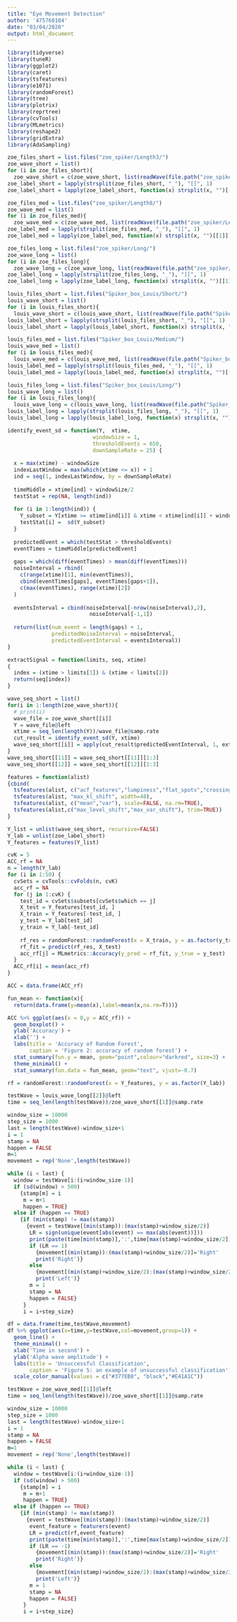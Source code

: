 ```yaml
---
title: "Eye Movement Detection"
author: '475760104'
date: "03/04/2020"
output: html_document
---
```


``` r
library(tidyverse)
library(tuneR)
library(ggplot2)
library(caret)
library(tsfeatures)
library(e1071)
library(randomForest)
library(tree)
library(plotrix)
library(reprtree)
library(cvTools)
library(MLmetrics)
library(reshape2)
library(gridExtra)
library(AdaSampling)
```

``` r
zoe_files_short = list.files("zoe_spiker/Length3/")
zoe_wave_short = list()
for (i in zoe_files_short){
  zoe_wave_short = c(zoe_wave_short, list(readWave(file.path("zoe_spiker/Length3/",i))))}
zoe_label_short = lapply(strsplit(zoe_files_short, "_"), "[[", 1)
zoe_label_short = lapply(zoe_label_short, function(x) strsplit(x, "")[[1]])

zoe_files_med = list.files("zoe_spiker/Length8/")
zoe_wave_med = list()
for (i in zoe_files_med){
  zoe_wave_med = c(zoe_wave_med, list(readWave(file.path("zoe_spiker/Length8/",i))))}
zoe_label_med = lapply(strsplit(zoe_files_med, "_"), "[[", 1)
zoe_label_med = lapply(zoe_label_med, function(x) strsplit(x, "")[[1]])

zoe_files_long = list.files("zoe_spiker/Long/")
zoe_wave_long = list()
for (i in zoe_files_long){
  zoe_wave_long = c(zoe_wave_long, list(readWave(file.path("zoe_spiker/Long/",i))))}
zoe_label_long = lapply(strsplit(zoe_files_long, "_"), "[[", 1)
zoe_label_long = lapply(zoe_label_long, function(x) strsplit(x, "")[[1]])
```

``` r
louis_files_short = list.files("Spiker_box_Louis/Short/")
louis_wave_short = list()
for (i in louis_files_short){
  louis_wave_short = c(louis_wave_short, list(readWave(file.path("Spiker_box_Louis/Short/",i))))}
louis_label_short = lapply(strsplit(louis_files_short, "_"), "[[", 1)
louis_label_short = lapply(louis_label_short, function(x) strsplit(x, "")[[1]])

louis_files_med = list.files("Spiker_box_Louis/Medium/")
louis_wave_med = list()
for (i in louis_files_med){
  louis_wave_med = c(louis_wave_med, list(readWave(file.path("Spiker_box_Louis/Medium/",i))))}
louis_label_med = lapply(strsplit(louis_files_med, "_"), "[[", 1)
louis_label_med = lapply(louis_label_med, function(x) strsplit(x, "")[[1]])

louis_files_long = list.files("Spiker_box_Louis/Long/")
louis_wave_long = list()
for (i in louis_files_long){
  louis_wave_long = c(louis_wave_long, list(readWave(file.path("Spiker_box_Louis/Long/",i))))}
louis_label_long = lapply(strsplit(louis_files_long, "_"), "[[", 1)
louis_label_long = lapply(louis_label_long, function(x) strsplit(x, "")[[1]])
```

``` r
identify_event_sd = function(Y,  xtime, 
                           windowSize = 1, 
                           thresholdEvents = 650,
                           downSampleRate = 25) {
  
  x = max(xtime) - windowSize
  indexLastWindow = max(which(xtime <= x)) + 1
  ind = seq(1, indexLastWindow, by = downSampleRate)
  
  timeMiddle = xtime[ind] + windowSize/2 
  testStat = rep(NA, length(ind))
  
  for (i in 1:length(ind)) {
    Y_subset = Y[xtime >= xtime[ind[i]] & xtime < xtime[ind[i]] + windowSize]
    testStat[i] =  sd(Y_subset)
  }
  
  predictedEvent = which(testStat > thresholdEvents)
  eventTimes = timeMiddle[predictedEvent]
  
  gaps = which(diff(eventTimes) > mean(diff(eventTimes)))
  noiseInterval = rbind(
    c(range(xtime)[1], min(eventTimes)),
    cbind(eventTimes[gaps], eventTimes[gaps+1]),
    c(max(eventTimes), range(xtime)[2])
  )
  
  eventsInterval = cbind(noiseInterval[-nrow(noiseInterval),2], 
                          noiseInterval[-1,1])
  
  return(list(num_event = length(gaps) + 1, 
              predictedNoiseInterval = noiseInterval,
              predictedEventInterval = eventsInterval))
}
```

``` r
extractSignal = function(limits, seq, xtime)
{
  index = (xtime > limits[1]) & (xtime < limits[2])
  return(seq[index])
}
```

``` r
wave_seq_short = list()
for(i in 1:length(zoe_wave_short)){
  # print(i)
  wave_file = zoe_wave_short[[i]]
  Y = wave_file@left
  xtime = seq_len(length(Y))/wave_file@samp.rate 
  cut_result = identify_event_sd(Y, xtime)
  wave_seq_short[[i]] = apply(cut_result$predictedEventInterval, 1, extractSignal, Y, xtime)
}
wave_seq_short[[11]] = wave_seq_short[[11]][1:3]
wave_seq_short[[12]] = wave_seq_short[[12]][1:3]
```

``` r
features = function(alist)
{cbind(
  tsfeatures(alist, c("acf_features","lumpiness","flat_spots","crossing_points")),
  tsfeatures(alist, "max_kl_shift", width=48),
  tsfeatures(alist, c("mean","var"), scale=FALSE, na.rm=TRUE),
  tsfeatures(alist,c("max_level_shift","max_var_shift"), trim=TRUE))
}
```

``` r
Y_list = unlist(wave_seq_short, recursive=FALSE)
Y_lab = unlist(zoe_label_short)
Y_features = features(Y_list)
```

``` r
cvK = 5
ACC_rf = NA
n = length(Y_lab)
for (i in 1:50) {
  cvSets = cvTools::cvFolds(n, cvK)  
  acc_rf = NA
  for (j in 1:cvK) {
    test_id = cvSets$subsets[cvSets$which == j]
    X_test = Y_features[test_id, ]
    X_train = Y_features[-test_id, ]
    y_test = Y_lab[test_id]
    y_train = Y_lab[-test_id]
    
    rf_res = randomForest::randomForest(x = X_train, y = as.factor(y_train))
    rf_fit = predict(rf_res, X_test)
    acc_rf[j] = MLmetrics::Accuracy(y_pred = rf_fit, y_true = y_test)
  }
  ACC_rf[i] = mean(acc_rf)
}

ACC = data.frame(ACC_rf)

fun_mean <- function(x){
  return(data.frame(y=mean(x),label=mean(x,na.rm=T)))}

ACC %>% ggplot(aes(x = 0,y = ACC_rf)) +
  geom_boxplot() +
  ylab('Accuracy') +
  xlab('') +
  labs(title = 'Accuracy of Random Forest',
       caption = 'Figure 2: accuracy of random forest') +
  stat_summary(fun.y = mean, geom="point",colour="darkred", size=3) +
  theme_minimal() +
  stat_summary(fun.data = fun_mean, geom="text", vjust=-0.7)
```

``` r
rf = randomForest::randomForest(x = Y_features, y = as.factor(Y_lab))
```

``` r
testWave = louis_wave_long[[2]]@left
time = seq_len(length(testWave))/zoe_wave_short[[1]]@samp.rate

window_size = 10000
step_size = 1000
last = length(testWave)-window_size+1
i = 1
stamp = NA
happen = FALSE
m=1
movement = rep('None',length(testWave))

while (i < last) {
  window = testWave[i:(i+window_size-1)]
  if (sd(window) > 500) 
    {stamp[m] = i
     m = m+1
     happen = TRUE}
  else if (happen == TRUE) 
    {if (min(stamp) != max(stamp)) 
      {event = testWave[(min(stamp)):(max(stamp)+window_size/2)]
       LR = sign(unique(event[abs(event) == max(abs(event))]))
       print(paste(time[min(stamp)],':',time[max(stamp)+window_size/2]))
       if (LR == 1)
         {movement[(min(stamp)):(max(stamp)+window_size/2)]='Right'
         print('Right')}
       else
         {movement[(min(stamp)+window_size/2):(max(stamp)+window_size/2)]='Left'
         print('Left')}
       m = 1
       stamp = NA
       happen = FALSE}
     }
     i = i+step_size}
```

``` r
df = data.frame(time,testWave,movement)
df %>% ggplot(aes(x=time,y=testWave,col=movement,group=1)) +
  geom_line() +
  theme_minimal() +
  xlab('Time in second') +
  ylab('Alpha wave amplitude') +
  labs(title = 'Unsuccessful Classification',
       caption = 'Figure 5: an example of unsuccessful classification') +
  scale_color_manual(values = c("#377EB8", "black","#E41A1C"))
```

``` r
testWave = zoe_wave_med[[1]]@left
time = seq_len(length(testWave))/zoe_wave_short[[1]]@samp.rate

window_size = 10000
step_size = 1000
last = length(testWave)-window_size+1
i = 1
stamp = NA
happen = FALSE
m=1
movement = rep('None',length(testWave))

while (i < last) {
  window = testWave[i:(i+window_size-1)]
  if (sd(window) > 500) 
    {stamp[m] = i
     m = m+1
     happen = TRUE}
  else if (happen == TRUE) 
    {if (min(stamp) != max(stamp)) 
      {event = testWave[(min(stamp)):(max(stamp)+window_size/2)]
       event_feature = featurers(event)
       LR = predict(rf,event_feature)
       print(paste(time[min(stamp)],':',time[max(stamp)+window_size/2]))
       if (LR == -1)
         {movement[(min(stamp)):(max(stamp)+window_size/2)]='Right'
         print('Right')}
       else
         {movement[(min(stamp)+window_size/2):(max(stamp)+window_size/2)]='Left'
         print('Left')}
       m = 1
       stamp = NA
       happen = FALSE}
     }
     i = i+step_size}
```



